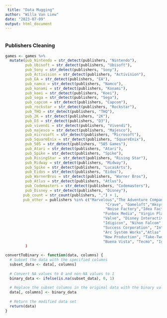 ```yaml
---
 title: "Data Mugging"
author: "Willa Van Liew"
date: "2023-07-09"
output: html_document
---
```

```r

```

### Publishers Cleaning 
```r
games <- games %>%
  mutate(pub_Nintendo = str_detect(publishers, "Nintendo"),
         pub_Ubisoft = str_detect(publishers, "Ubisoft"),
         pub_Sony = str_detect(publishers, "Sony"),
         pub_Activision = str_detect(publishers, "Activision"),
         pub_EA = str_detect(publishers, "EA"),
         pub_namco = str_detect(publishers, "Namco"),
         pub_konami = str_detect(publishers, "Konami"),
         pub_koei = str_detect(publishers, "Koei"),
         pub_sega = str_detect(publishers, "Sega"),
         pub_capcom = str_detect(publishers, "Capcom"),
         pub_rockstar = str_detect(publishers, "Rockstar"),
         pub_THQ = str_detect(publishers, "THQ"),
         pub_2K = str_detect(publishers, "2K"),
         pub_D3 = str_detect(publishers, "D3"),
         pub_vivendi = str_detect(publishers, "Vivendi"),
         pub_majesco = str_detect(publishers, "Majesco"),
         pub_microsoft = str_detect(publishers, "Microsoft"),
         pub_SquareEnix = str_detect(publishers, "SquareEnix"),
         pub_505 = str_detect(publishers, "505 Games"),
         pub_Atari = str_detect(publishers, "Atari"),
         pub_Spike = str_detect(publishers, "Spike"),
         pub_RisingStar = str_detect(publishers, "Rising Star"),
         pub_Midway = str_detect(publishers, "Midway"),
         pub_Spike = str_detect(publishers, "LucasArts"),
         pub_Eidos = str_detect(publishers, "Eidos"),
         pub_WarnerBros = str_detect(publishers, "Warner Bros"),
         pub_Atlus = str_detect(publishers, "Atlus"),
         pub_Codemasters = str_detect(publishers, "Codemasters"),
         pub_Disney = str_detect(publishers, "Disney"),
        pub_count = str_count(publishers, ",") + 1,
        pub_other = publishers %in% c("Marvelous","The Adventure Company", "Conspiracy Entertainment","ZOO Digital","Zoo", "Bethesda",
                                             "Crave", "Gameloft","Aksys","Brash","Red Mile Entertainment","Oxygen Games","Sierra Entertainment",
                                             "Noise Factory","Idea Factory","Digital Entertainment Pool", "System 3","Sandlot Games","Destineer",
                                            "Funbox Media", "Virgin Play","V.2 Play","RTL Games", "Nippon Ichi Software", "MumboJumbo", "SNK",
                                            "Valve", "Disney Interactive Studios", "TopWare Interactive","PlayFirst", "Mindscape", "MTV Games",
                                            "Idigicon", "Nihon Falcom", "Deep Silver", "Gamecock", "GameCock", "Xplosiv","Banpresto", "Sting",
                                            "Success Corporation", "Interactive Brains", "SCEI", "NIS America", "The Game Factory", 
                                            "Arc System Works","Atlas","Natsume", "Hudson Soft", "SouthPeak", "Xseed Games", "SNK Playmore", 
                                            "Now Production", "Take-Two Interactive", "Mastiff", "Empire Interactive", "Taito", "Bandai",
                                            "Buena Vista", "Tecmo", "Ignition", "Agetec", "FromSoftware"))
         )

```

```r
convertToBinary <- function(data, columns) {
  # Subset the data with the specified columns
  subset_data <- data[, columns]
  
  # Convert NA values to 0 and non-NA values to 1
  binary_data <- ifelse(is.na(subset_data), 0, 1)
  
  # Replace the subset columns in the original data with the binary values
  data[, columns] <- binary_data
  
  # Return the modified data set
  return(data)
}
```

